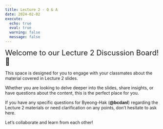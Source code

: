 ```yaml
---
title: Lecture 2 - Q & A
date: 2024-02-02
execute: 
  echo: true
  eval: true
  warning: false
  message: false
---
```


<font size = "5">Welcome to our Lecture 2 Discussion Board! 👋 </font>


This space is designed for you to engage with your classmates about the material covered in Lecture 2 slides.

Whether you are looking to delve deeper into the slides, share insights, or have questions about the content, this is the perfect place for you.

If you have any specific questions for Byeong-Hak (**@bcdanl**) regarding the Lecture 2 materials or need clarification on any points, don't hesitate to ask here. 

Let's collaborate and learn from each other!

